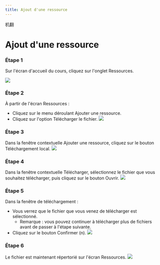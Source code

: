 ```yaml
--- 
title: Ajout d'une ressource 
--- 
```



机翻
# Ajout d'une ressource 

 ### Étape 1 
 Sur l'écran d'accueil du cours, cliquez sur l'onglet Ressources. 
 
 ![]( /Img/ulearning/teacher/resource01.png) 

 ### Étape 2 
 À partir de l'écran Ressources : 
 - Cliquez sur le menu déroulant Ajouter une ressource. 
 - Cliquez sur l'option Télécharger le fichier. 
 ![]( /Img/ulearning/teacher/resource02.png) 

 ### Étape 3 
 Dans la fenêtre contextuelle Ajouter une ressource, cliquez sur le bouton Téléchargement local. 
 ![]( /Img/ulearning/teacher/resource03.png) 
 
 ### Étape 4 
 Dans la fenêtre contextuelle Télécharger, sélectionnez le fichier que vous souhaitez télécharger, puis cliquez sur le bouton Ouvrir. 
 ![]( /Img/ulearning/teacher/resource04.png) 
 
 ### Étape 5 
 Dans la fenêtre de téléchargement : 
 - Vous verrez que le fichier que vous venez de télécharger est sélectionné. 
     - Remarque : vous pouvez continuer à télécharger plus de fichiers avant de passer à l'étape suivante. 
 - Cliquez sur le bouton Confirmer (n). 
 ![]( /Img/ulearning/teacher/resource05.png) 
 
 ### Étape 6 
 Le fichier est maintenant répertorié sur l'écran Ressources. 
 ![]( /Img/ulearning/teacher/resource06.png)
